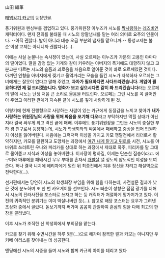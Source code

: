 山田 織筆

[[태엽감기 카규]]의 등장인물.

풍기위원과 펜싱부를 겸업하고 있다. 풍기위원장 이누즈카 시노를 [[짝사랑]]하는 [[레즈비언]] 캐릭터이다. 왠지 전의를 불태울 때 시노의 양말냄새를 맡는 여러 의미로 요주의 인물이다. --아직 괜찮다. 발이 아니라 대충 오금 부분의 냄새를 맡으니까.-- 동성교제는 불순'이성'교제는 아니니까 괜찮다나(...).
 
이에는 사실 눈물나는 속사정이 있는데, 사실 오르페는 이누즈카 가문의 고용인 야마다의 딸이었다. 딸을 감정 없는 기계와 같이 키우려는 아버지의 폭거에도 대항하지 않고 고분고분 따르는 시노의 슬픔과 괴로움을 처음으로 알아준 것이 바로 오르페였던 것이다. 아끼던 인형을 아버지에게 찢기고 울먹거리는 모습을 들킨 시노가 자책하자 오르페는 그녀에게는 잘못이 없다고 말해 주었고, '''과자가 필요하다면 사다드리겠습니다. 게임이 필요하다면 제 걸 드리겠습니다. 영화가 보고 싶으시다면 같이 봐 드리겠습니다'''라는 오르페의 말에 시노는 난생 처음 큰 소리로 울음을 터트린다. 오르페는 그런 시노를 꼭 끌어안아 주었고 이러한 관계가 지속된 끝에 시노를 깊게 사랑하게 된 것.
 
이렇기에 현재 진행형으로 사랑하는 사람이 있는 카규에게 동질감을 느끼고 찾아가 '''내가 사랑하는 위원장님의 사랑을 위해 싸움을 포기해 다오'''라고 부탁하지만 먹힐 상대가 아닌지라 결국 싸우게 되고 격전 끝에 패배. 이후에도 풍기위원장을 그만둔 시노의 충실한 부하 겸 친구로서 등장하는데, 시노가 학생회와의 싸움에서 패배하고 중상을 입어 입원하자 이성을 잃어버린다. 처음에는 그럭저럭 이성을 가지고 카모 쟁탈전에서 리더로서 활약하지만, 카모를 탈환하고 도망치는 과정에서 [[여긴 내게 맡기고 뒤로]]를 시전, 시노를 야바위로 쓰러트린 우나와 피리카를 상대로 하는 과정에서 제대로 폭주, 피리카를 말 그대로 물어뜯고 지식과 이성을 놓아버린다. 이사장이 평하길, 이제는 단순한 짐승이라고. 에구미와 마루에를 패배시킨 무무 부대를 혼자서 [[개발살]] 낼 정도의 압도적인 야성을 보여준다. 허나 결국 니치에 에리자에게 털린 뒤 최종전에서 겨우 정신을 차리고 해설역으로 전락한다(…).
 
선거편에서는 당연히 시노의 학생회장 부임을 위해 힘을 다하는데, 사전설문 결과가 낮은 것에 분노하며 또 한 번 카오게이를 선보인다. 시노 빠순이 성향은 점점 광기를 더해서 시노의 전라사진을 포스터로 쓰자고 하는 둥 캐릭터가 처절하게 망가져가고 있다. 이전의 귀족적인 분위기는 이미 박살나버린 듯(…). 참고로 해당 포스터는 요우가 그려낸 초상화 중에서 골랐다. 돋보기까지 써가며 꼼꼼히 관찰하여 혼심의 힘을 다해 최고의 한장을 골라냈다.
 
이후 시노가 조직한 신 학생회에서 부회장을 맡는다.

카모를 찾기 위해 수면시간을 하루 5분(...)으로 해가며 잠복한 결과 카모는 아니지만 우키베 아리스를 찾아내는 데 성공한다.
 
엔딩에선 시노의 시중을 들며 시노와 함께 카규의 아이를 데리고 왔다
